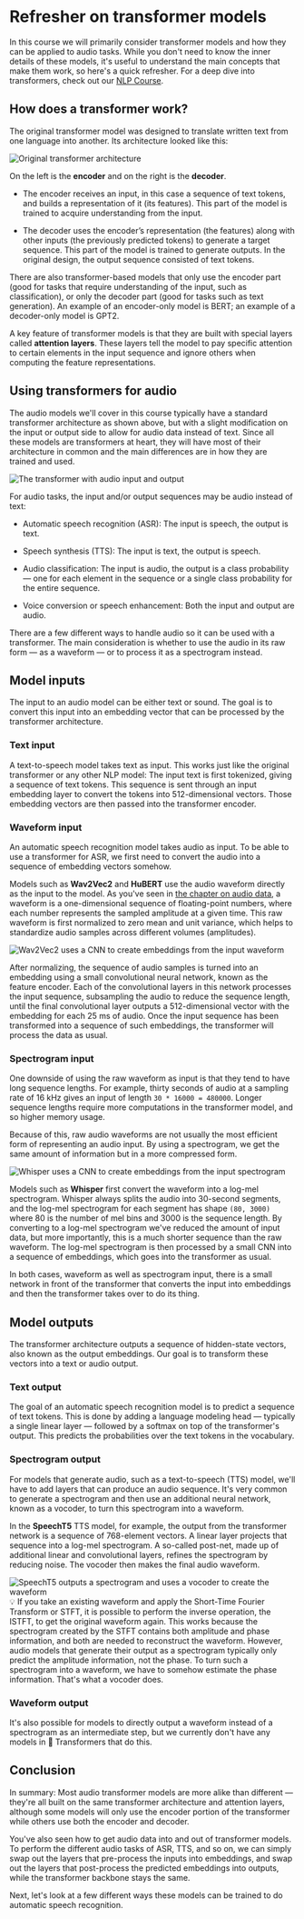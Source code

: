 # Refresher on transformer models

In this course we will primarily consider transformer models and how they can be applied to audio tasks. While you don't need to know the inner details of these models, it's useful to understand the main concepts that make them work, so here's a quick refresher. For a deep dive into transformers, check out our [NLP Course](https://huggingface.co/course/chapter1/1).

## How does a transformer work?

The original transformer model was designed to translate written text from one language into another. Its architecture looked like this:

<div class="flex justify-center">
    <img src="https://huggingface.co/datasets/huggingface-course/documentation-images/resolve/main/en/chapter1/transformers.svg" alt="Original transformer architecture">
</div>

On the left is the **encoder** and on the right is the **decoder**.

- The encoder receives an input, in this case a sequence of text tokens, and builds a representation of it (its features). This part of the model is trained to acquire understanding from the input.

- The decoder uses the encoder’s representation (the features) along with other inputs (the previously predicted tokens) to generate a target sequence. This part of the model is trained to generate outputs. In the original design, the output sequence consisted of text tokens.

There are also transformer-based models that only use the encoder part (good for tasks that require understanding of the input, such as classification), or only the decoder part (good for tasks such as text generation). An example of an encoder-only model is BERT; an example of a decoder-only model is GPT2.

A key feature of transformer models is that they are built with special layers called **attention layers**. These layers tell the model to pay specific attention to certain elements in the input sequence and ignore others when computing the feature representations.

## Using transformers for audio

The audio models we'll cover in this course typically have a standard transformer architecture as shown above, but with a slight modification on the input or output side to allow for audio data instead of text. Since all these models are transformers at heart, they will have most of their architecture in common and the main differences are in how they are trained and used.

<div class="flex justify-center">
    <img src="https://huggingface.co/datasets/huggingface-course/audio-course-images/resolve/main/transformers_blocks.png" alt="The transformer with audio input and output">
</div>

For audio tasks, the input and/or output sequences may be audio instead of text:

- Automatic speech recognition (ASR): The input is speech, the output is text.

- Speech synthesis (TTS): The input is text, the output is speech.

- Audio classification: The input is audio, the output is a class probability — one for each element in the sequence or a single class probability for the entire sequence.

- Voice conversion or speech enhancement: Both the input and output are audio.

There are a few different ways to handle audio so it can be used with a transformer. The main consideration is whether to use the audio in its raw form — as a waveform — or to process it as a spectrogram instead.

## Model inputs

The input to an audio model can be either text or sound. The goal is to convert this input into an embedding vector that can be processed by the transformer architecture.

### Text input

A text-to-speech model takes text as input. This works just like the original transformer or any other NLP model: The input text is first tokenized, giving a sequence of text tokens. This sequence is sent through an input embedding layer to convert the tokens into 512-dimensional vectors. Those embedding vectors are then passed into the transformer encoder.

### Waveform input

An automatic speech recognition model takes audio as input. To be able to use a transformer for ASR, we first need to convert the audio into a sequence of embedding vectors somehow.

Models such as **Wav2Vec2** and **HuBERT** use the audio waveform directly as the input to the model. As you've seen in [the chapter on audio data](TODO:link), a waveform is a one-dimensional sequence of floating-point numbers, where each number represents the sampled amplitude at a given time. This raw waveform is first normalized to zero mean and unit variance, which helps to standardize audio samples across different volumes (amplitudes).

<div class="flex justify-center">
    <img src="https://huggingface.co/datasets/huggingface-course/audio-course-images/resolve/main/wav2vec2-input.png" alt="Wav2Vec2 uses a CNN to create embeddings from the input waveform">
</div>

After normalizing, the sequence of audio samples is turned into an embedding using a small convolutional neural network, known as the feature encoder. Each of the convolutional layers in this network processes the input sequence, subsampling the audio to reduce the sequence length, until the final convolutional layer outputs a 512-dimensional vector with the embedding for each 25 ms of audio. Once the input sequence has been transformed into a sequence of such embeddings, the transformer will process the data as usual.

### Spectrogram input

One downside of using the raw waveform as input is that they tend to have long sequence lengths. For example, thirty seconds of audio at a sampling rate of 16 kHz gives an input of length `30 * 16000 = 480000`. Longer sequence lengths require more computations in the transformer model, and so higher memory usage.

Because of this, raw audio waveforms are not usually the most efficient form of representing an audio input. By using a spectrogram, we get the same amount of information but in a more compressed form.

<div class="flex justify-center">
    <img src="https://huggingface.co/datasets/huggingface-course/audio-course-images/resolve/main/whisper-input.png" alt="Whisper uses a CNN to create embeddings from the input spectrogram">
</div>

Models such as **Whisper** first convert the waveform into a log-mel spectrogram. Whisper always splits the audio into 30-second segments, and the log-mel spectrogram for each segment has shape `(80, 3000)` where 80 is the number of mel bins and 3000 is the sequence length. By converting to a log-mel spectrogram we've reduced the amount of input data, but more importantly, this is a much shorter sequence than the raw waveform. The log-mel spectrogram is then processed by a small CNN into a sequence of embeddings, which goes into the transformer as usual.

In both cases, waveform as well as spectrogram input, there is a small network in front of the transformer that converts the input into embeddings and then the transformer takes over to do its thing.

## Model outputs

The transformer architecture outputs a sequence of hidden-state vectors, also known as the output embeddings. Our goal is to transform these vectors into a text or audio output.

### Text output

The goal of an automatic speech recognition model is to predict a sequence of text tokens. This is done by adding a language modeling head — typically a single linear layer — followed by a softmax on top of the transformer's output. This predicts the probabilities over the text tokens in the vocabulary.

### Spectrogram output

For models that generate audio, such as a text-to-speech (TTS) model, we'll have to add layers that can produce an audio sequence. It's very common to generate a spectrogram and then use an additional neural network, known as a vocoder, to turn this spectrogram into a waveform.

In the **SpeechT5** TTS model, for example, the output from the transformer network is a sequence of 768-element vectors. A linear layer projects that sequence into a log-mel spectrogram. A so-called post-net, made up of additional linear and convolutional layers, refines the spectrogram by reducing noise. The vocoder then makes the final audio waveform.

<div class="flex justify-center">
    <img src="https://huggingface.co/datasets/huggingface-course/audio-course-images/resolve/main/speecht5.png" alt="SpeechT5 outputs a spectrogram and uses a vocoder to create the waveform">
</div>

<Tip>
💡 If you take an existing waveform and apply the Short-Time Fourier Transform or STFT, it is possible to perform the inverse operation, the ISTFT, to get the original waveform again. This works because the spectrogram created by the STFT contains both amplitude and phase information, and both are needed to reconstruct the waveform. However, audio models that generate their output as a spectrogram typically only predict the amplitude information, not the phase. To turn such a spectrogram into a waveform, we have to somehow estimate the phase information. That's what a vocoder does.
</Tip>

### Waveform output

It's also possible for models to directly output a waveform instead of a spectrogram as an intermediate step, but we currently don't have any models in 🤗 Transformers that do this.

## Conclusion

In summary: Most audio transformer models are more alike than different — they're all built on the same transformer architecture and attention layers, although some models will only use the encoder portion of the transformer while others use both the encoder and decoder.

You've also seen how to get audio data into and out of transformer models. To perform the different audio tasks of ASR, TTS, and so on, we can simply swap out the layers that pre-process the inputs into embeddings, and swap out the layers that post-process the predicted embeddings into outputs, while the transformer backbone stays the same.

Next, let's look at a few different ways these models can be trained to do automatic speech recognition.
